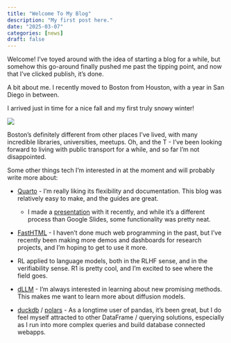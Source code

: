 ```yaml
---
title: "Welcome To My Blog"
description: "My first post here."
date: "2025-03-07"
categories: [news]
draft: false
---
```


Welcome! I've toyed around with the idea of starting a blog for a while, but somehow this go-around finally pushed me past the tipping point, and now that I've clicked publish, it's done.

A bit about me. I recently moved to Boston from Houston, with a year in San Diego in between. 

I arrived just in time for a nice fall and my first truly snowy winter!

![](media/boston_winter.jpg)

Boston's definitely different from other places I've lived, with many incredible libraries, universities, meetups. Oh, and the T - I've been looking forward to living with public transport for a while, and so far I'm not disappointed.


Some other things tech I'm interested in at the moment and will probably write more about:  

- [Quarto](https://quarto.org/) - I'm really liking its flexibility and documentation. This blog was relatively easy to make, and the guides are great.  
    - I made a [presentation](../unlisted/coconut_presentation/) with it recently, and while it's a different process than Google Slides, some functionality was pretty neat.  

- [FastHTML](https://fastht.ml/) - I haven't done much web programming in the past, but I've recently been making more demos and dashboards for research projects, and I'm hoping to get to use it more.  

- RL applied to language models, both in the RLHF sense, and in the verifiability sense. R1 is pretty cool, and I'm excited to see where the field goes.  

- [dLLM](https://x.com/InceptionAILabs/status/1894847919624462794) - I'm always interested in learning about new promising methods. This makes me want to learn more about diffusion models.  

- [duckdb](https://duckdb.org/) / [polars](https://docs.pola.rs/) - As a longtime user of pandas, it's been great, but I do feel myself attracted to other DataFrame / querying solutions, especially as I run into more complex queries and build database connected webapps.